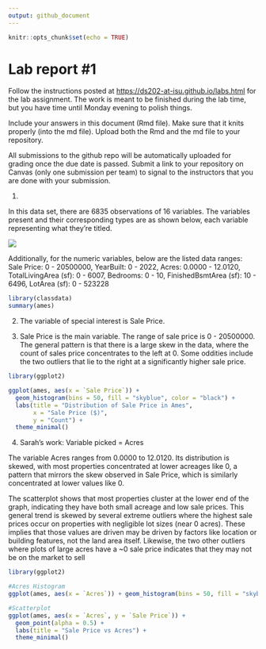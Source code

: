 ```yaml
---
output: github_document
---
```


<!-- README.md is generated from README.Rmd. Please edit the README.Rmd file -->

```r
knitr::opts_chunk$set(echo = TRUE)
```

# Lab report #1

Follow the instructions posted at <https://ds202-at-isu.github.io/labs.html> for the lab assignment. The work is meant to be finished during the lab time, but you have time until Monday evening to polish things.

Include your answers in this document (Rmd file). Make sure that it knits properly (into the md file). Upload both the Rmd and the md file to your repository.

All submissions to the github repo will be automatically uploaded for grading once the due date is passed. Submit a link to your repository on Canvas (only one submission per team) to signal to the instructors that you are done with your submission.

1.  

In this data set, there are 6835 observations of 16 variables. The variables present and their corresponding types are as shown below, each variable representing what they're titled.

![](Screenshot1.png)

Additionally, for the numeric variables, below are the listed data ranges: Sale Price: 0 - 20500000, YearBuilt: 0 - 2022, Acres: 0.0000 - 12.0120, TotalLivingArea (sf): 0 - 6007, Bedrooms: 0 - 10, FinishedBsmtArea (sf): 10 - 6496, LotArea (sf): 0 - 523228

```r
library(classdata)
summary(ames)
```

2.  The variable of special interest is Sale Price.

3.  Sale Price is the main variable. The range of sale price is 0 - 20500000. The general pattern is that there is a large skew in the data, where the count of sales price concentrates to the left at 0. Some oddities include the two outliers that lie to the right at a significantly higher sale price.

```r
library(ggplot2)

ggplot(ames, aes(x = `Sale Price`)) +
  geom_histogram(bins = 50, fill = "skyblue", color = "black") +
  labs(title = "Distribution of Sale Price in Ames",
       x = "Sale Price ($)",
       y = "Count") +
  theme_minimal()
```

4.  Sarah's work: Variable picked = Acres

The variable Acres ranges from 0.0000 to 12.0120. Its distribution is skewed, with most properties concentrated at lower acreages like 0, a pattern that mirrors the skew observed in Sale Price, which is similarly concentrated at lower values like 0.

The scatterplot shows that most properties cluster at the lower end of the graph, indicating they have both small acreage and low sale prices. This general trend is  skewed by several extreme outliers where the highest sale prices occur on properties with negligible lot sizes (near 0 acres). These implies that those values are driven may be driven by factors like location or building features, not the land area itself. Likewise, the two other outliers where plots of large acres have a ~0 sale price indicates that they may not be on the market to sell

```r
library(ggplot2)

#Acres Histogram
ggplot(ames, aes(x = `Acres`)) + geom_histogram(bins = 50, fill = "skyblue", color = "black") + labs(title = "Distribution of Acres in Ames", x = "Acres", y = "Count") + theme_minimal()

#Scatterplot
ggplot(ames, aes(x = `Acres`, y = `Sale Price`)) +
  geom_point(alpha = 0.5) +
  labs(title = "Sale Price vs Acres") +
  theme_minimal()

```
